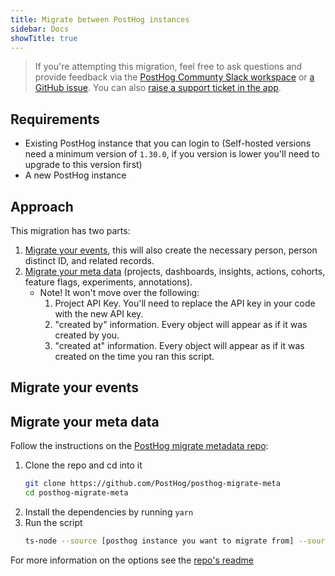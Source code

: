 ```yaml
---
title: Migrate between PostHog instances
sidebar: Docs
showTitle: true
---
```



> If you're attempting this migration, feel free to ask questions and provide feedback via the [PostHog Communty Slack workspace](/slack) or [a GitHub issue](https://github.com/PostHog/posthog.com/issues). You can also [raise a support ticket in the app](https://app.posthog.com/home#supportModal). 

## Requirements

- Existing PostHog instance that you can login to (Self-hosted versions need a minimum version of `1.30.0`, if you version is lower you'll need to upgrade to this version first)
- A new PostHog instance

## Approach

This migration has two parts:
1. [Migrate your events](#migrate-your-events), this will also create the necessary person, person distinct ID, and related records.
2. [Migrate your meta data](#migrate-your-meta-data) (projects, dashboards, insights, actions, cohorts, feature flags, experiments, annotations).
   - Note! It won't move over the following:
     1. Project API Key. You'll need to replace the API key in your code with the new API key.
     2. "created by" information. Every object will appear as if it was created by you.
     3. "created at" information. Every object will appear as if it was created on the time you ran this script.

## Migrate your events

<MigratingEvents/>

## Migrate your meta data

Follow the instructions on the [PostHog migrate metadata repo](https://github.com/PostHog/posthog-migrate-meta):
1. Clone the repo and cd into it
   ```bash
   git clone https://github.com/PostHog/posthog-migrate-meta
   cd posthog-migrate-meta
   ```
2. Install the dependencies by running `yarn`
3. Run the script
    ```bash
    ts-node --source [posthog instance you want to migrate from] --sourcekey [personal api key for that instance] --destination [posthog instance you want to migrate to.] --destinationkey [personal api key for destination instance]
    ```

For more information on the options see the [repo's readme](https://github.com/PostHog/posthog-migrate-meta)
